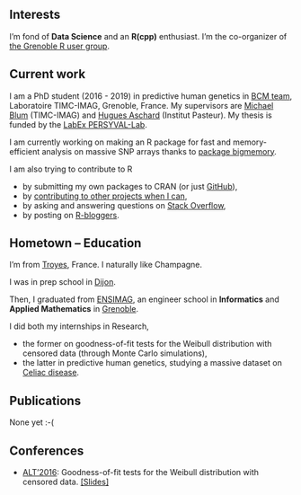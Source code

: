 \cr

## Interests 

I'm fond of __Data Science__ and an __R(cpp)__ enthusiast. I'm the co-organizer of [the Grenoble R user group](https://r-in-grenoble.github.io/).

## Current work

I am a PhD student (2016 - 2019) in predictive human genetics in [BCM team](http://www-timc.imag.fr/rubrique44.html), Laboratoire TIMC-IMAG, Grenoble, France. My supervisors are [Michael Blum](https://twitter.com/mblum_g) (TIMC-IMAG) and [Hugues Aschard](https://research.pasteur.fr/fr/member/hugues-aschard/) (Institut Pasteur). My thesis is funded by the [LabEx PERSYVAL-Lab](https://persyval-lab.org/en).

I am currently working on making an R package for fast and memory-efficient
analysis on massive SNP arrays thanks to [package bigmemory](https://github.com/kaneplusplus/bigmemory).

I am also trying to contribute to R 

- by submitting my own packages to CRAN (or just [GitHub](https://github.com/privefl?tab=repositories)),
- by [contributing to other projects when I can](https://github.com/pulls?utf8=%E2%9C%93&q=author%3Aprivefl+),
- by asking and answering questions on [Stack Overflow](http://stackoverflow.com/users/6103040/f-privé),
- by posting on [R-bloggers](https://www.r-bloggers.com/).

## Hometown -- Education

I'm from [Troyes](https://en.wikipedia.org/wiki/Troyes), France. 
I naturally like Champagne.

I was in prep school in [Dijon](https://en.wikipedia.org/wiki/Dijon).

Then, I graduated from [ENSIMAG](https://goo.gl/2aDwm1), an engineer school in __Informatics__ and __Applied Mathematics__ in [Grenoble](https://en.wikipedia.org/wiki/Grenoble). 

I did both my internships in Research, 

- the former on goodness-of-fit tests for the Weibull distribution with censored data (through Monte Carlo simulations),
- the latter in predictive human genetics, studying a massive dataset on [Celiac disease](https://en.wikipedia.org/wiki/Coeliac_disease).


## Publications

None yet :-(

## Conferences

- [ALT'2016](http://alt2016.sciencesconf.org/): Goodness-of-fit tests for the Weibull distribution with censored data. [[Slides]](slides_GOFW.pdf#1)
